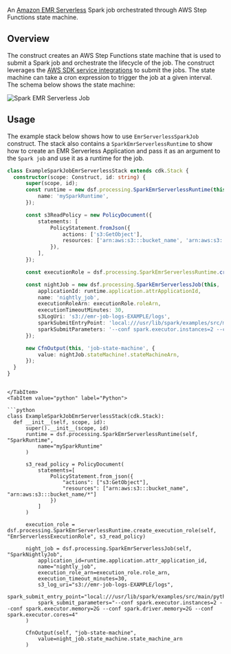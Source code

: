 [//]: # (This file is generated, do not modify directly, update the README.md in framework/src/processing)

An [Amazon EMR Serverless](https://docs.aws.amazon.com/emr/latest/EMR-Serverless-UserGuide/getting-started.html) Spark job orchestrated through AWS Step Functions state machine.

## Overview

The construct creates an AWS Step Functions state machine that is used to submit a Spark job and orchestrate the lifecycle of the job. The construct leverages the [AWS SDK service integrations](https://docs.aws.amazon.com/step-functions/latest/dg/supported-services-awssdk.html) to submit the jobs. The state machine can take a cron expression to trigger the job at a given interval. The schema below shows the state machine:

![Spark EMR Serverless Job](../../../../static/img/adsf-spark-emr-serverless-job.png)

## Usage

The example stack below shows how to use `EmrServerlessSparkJob` construct. The stack also contains a `SparkEmrServerlessRuntime` to show how to create an EMR Serverless Application and pass it as an argument to the `Spark job` and use it as a runtime for the job.

<Tabs>
  <TabItem value="typescript" label="TypeScript" default>

  ```typescript
  class ExampleSparkJobEmrServerlessStack extends cdk.Stack {
    constructor(scope: Construct, id: string) {
        super(scope, id);
        const runtime = new dsf.processing.SparkEmrServerlessRuntime(this, 'SparkRuntime', {
            name: 'mySparkRuntime',
        });

        const s3ReadPolicy = new PolicyDocument({
            statements: [
                PolicyStatement.fromJson({
                    actions: ['s3:GetObject'],
                    resources: ['arn:aws:s3:::bucket_name', 'arn:aws:s3:::bucket_name/*'],
                }),
            ],
        });

        const executionRole = dsf.processing.SparkEmrServerlessRuntime.createExecutionRole(this, 'EmrServerlessExecutionRole', s3ReadPolicy);

        const nightJob = new dsf.processing.SparkEmrServerlessJob(this, 'SparkNightlyJob', {
            applicationId: runtime.application.attrApplicationId,
            name: 'nightly_job',
            executionRoleArn: executionRole.roleArn,
            executionTimeoutMinutes: 30,
            s3LogUri: 's3://emr-job-logs-EXAMPLE/logs',
            sparkSubmitEntryPoint: 'local:///usr/lib/spark/examples/src/main/python/pi.py',
            sparkSubmitParameters: '--conf spark.executor.instances=2 --conf spark.executor.memory=2G --conf spark.driver.memory=2G --conf spark.executor.cores=4',
        });

        new CfnOutput(this, 'job-state-machine', {
            value: nightJob.stateMachine!.stateMachineArn,
        });
    }
}
  ```
  
  ```mdx-code-block
  
  </TabItem>
  <TabItem value="python" label="Python">

  ```python
  class ExampleSparkJobEmrServerlessStack(cdk.Stack):
    def __init__(self, scope, id):
        super().__init__(scope, id)
        runtime = dsf.processing.SparkEmrServerlessRuntime(self, "SparkRuntime",
            name="mySparkRuntime"
        )

        s3_read_policy = PolicyDocument(
            statements=[
                PolicyStatement.from_json({
                    "actions": ["s3:GetObject"],
                    "resources": ["arn:aws:s3:::bucket_name", "arn:aws:s3:::bucket_name/*"]
                })
            ]
        )

        execution_role = dsf.processing.SparkEmrServerlessRuntime.create_execution_role(self, "EmrServerlessExecutionRole", s3_read_policy)

        night_job = dsf.processing.SparkEmrServerlessJob(self, "SparkNightlyJob",
            application_id=runtime.application.attr_application_id,
            name="nightly_job",
            execution_role_arn=execution_role.role_arn,
            execution_timeout_minutes=30,
            s3_log_uri="s3://emr-job-logs-EXAMPLE/logs",
            spark_submit_entry_point="local:///usr/lib/spark/examples/src/main/python/pi.py",
            spark_submit_parameters="--conf spark.executor.instances=2 --conf spark.executor.memory=2G --conf spark.driver.memory=2G --conf spark.executor.cores=4"
        )

        CfnOutput(self, "job-state-machine",
            value=night_job.state_machine.state_machine_arn
        )
  ```

  </TabItem>
</Tabs>


